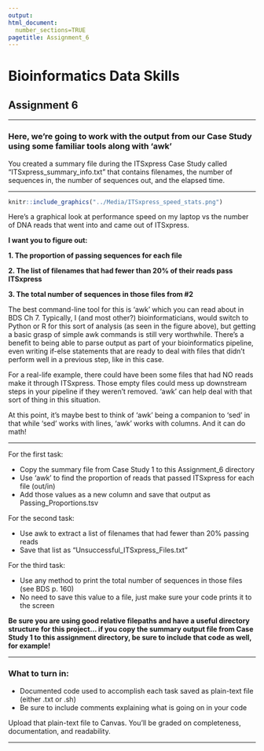 ```yaml
---
output: 
html_document:
  number_sections=TRUE
pagetitle: Assignment_6
---
```

    
# **Bioinformatics Data Skills**
    
## Assignment 6

___

### Here, we're going to work with the output from our Case Study using some familiar tools along with 'awk'

You created a summary file during the ITSxpress Case Study called "ITSxpress_summary_info.txt" that contains filenames, the number of sequences in, the number of sequences out, and the elapsed time.

___

```r
knitr::include_graphics("../Media/ITSxpress_speed_stats.png")
```

Here's a graphical look at performance speed on my laptop vs the number of DNA reads that went into and came out of ITSxpress.


**I want you to figure out:**
  
  **1. The proportion of passing sequences for each file**
  
  **2. The list of filenames that had fewer than 20% of their reads pass ITSxpress**
  
  **3. The total number of sequences in those files from #2**

The best command-line tool for this is 'awk' which you can read about in BDS Ch 7. Typically, I (and most other?) bioinformaticians, would switch to Python or R for this sort of analysis (as seen in the figure above), but getting a basic grasp of simple awk commands is still very worthwhile. There's a benefit to being able to parse output as part of your bioinformatics pipeline, even writing if-else statements that are ready to deal with files that didn't perform well in a previous step, like in this case.

For a real-life example, there could have been some files that had NO reads make it through ITSxpress. Those empty files could mess up downstream steps in your pipeline if they weren't removed. 'awk' can help deal with that sort of thing in this situation.

At this point, it's maybe best to think of 'awk' being a companion to 'sed' in that while 'sed' works with lines, 'awk' works with columns. And it can do math!

___


For the first task:
  
  + Copy the summary file from Case Study 1 to this Assignment_6 directory
  + Use 'awk' to find the proportion of reads that passed ITSxpress for each file (out/in)
  + Add those values as a new column and save that output as Passing_Proportions.tsv


For the second task:
 
  + Use awk to extract a list of filenames that had fewer than 20% passing reads
  + Save that list as "Unsuccessful_ITSxpress_Files.txt"
  
For the third task:

  + Use any method to print the total number of sequences in those files (see BDS p. 160)
  + No need to save this value to a file, just make sure your code prints it to the screen 
 
 
**Be sure you are using good relative filepaths and have a useful directory structure for this project... if you copy the summary output file from Case Study 1 to this assignment directory, be sure to include that code as well, for example!** 

___
  
### **What to turn in:**

  - Documented code used to accomplish each task saved as plain-text file (either .txt or .sh)
  - Be sure to include comments explaining what is going on in your code
  
Upload that plain-text file to Canvas. You'll be graded on completeness, documentation, and readability.

___

<br/>